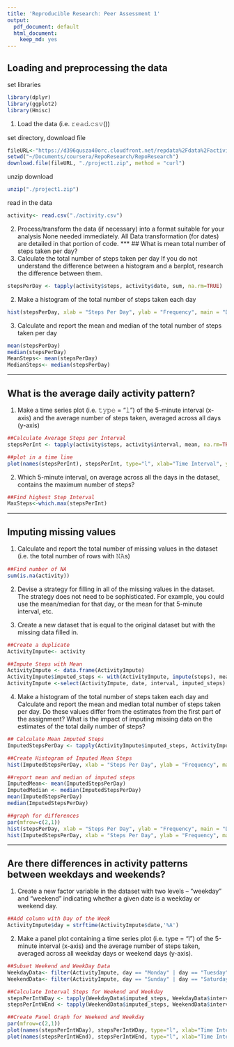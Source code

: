 ```yaml
---
title: 'Reproducible Research: Peer Assessment 1'
output:
  pdf_document: default
  html_document:
    keep_md: yes
---
```



## Loading and preprocessing the data

set libraries
```r
library(dplyr)
library(ggplot2)
library(Hmisc)
```
1. Load the data (i.e. 𝚛𝚎𝚊𝚍.𝚌𝚜𝚟())

set directory, download file
```r
fileURL<-"https://d396qusza40orc.cloudfront.net/repdata%2Fdata%2Factivity.zip"
setwd("~/Documents/coursera/RepoResearch/RepoResearch")
download.file(fileURL, "./project1.zip", method = "curl")
```

unzip download
```r
unzip("./project1.zip")
```

read in the data
```r
activity<- read.csv("./activity.csv")
```

2. Process/transform the data (if necessary) into a format suitable for your analysis
None needed immediately. All Data transformation (for dates) are detailed in that portion of code.
***
## What is mean total number of steps taken per day?
1. Calculate the total number of steps taken per day
If you do not understand the difference between a histogram and a barplot, research the difference between them. 

```r
stepsPerDay <- tapply(activity$steps, activity$date, sum, na.rm=TRUE)
```
2. Make a histogram of the total number of steps taken each day

```r
hist(stepsPerDay, xlab = "Steps Per Day", ylab = "Frequency", main = "Distribution of Steps Per Day")
```

3. Calculate and report the mean and median of the total number of steps taken per day

```r
mean(stepsPerDay)
median(stepsPerDay)
MeanSteps<- mean(stepsPerDay)
MedianSteps<- median(stepsPerDay)
```
***
## What is the average daily activity pattern?
1. Make a time series plot (i.e. 𝚝𝚢𝚙𝚎 = "𝚕") of the 5-minute interval (x-axis) and the average number of steps taken, averaged across all days (y-axis)
```r
##Calculate Average Steps per Interval
stepsPerInt <- tapply(activity$steps, activity$interval, mean, na.rm=TRUE)

##plot in a time line
plot(names(stepsPerInt), stepsPerInt, type="l", xlab="Time Interval", ylab=expression("Steps"),main=expression("Daily Steps per 5 Minute Interval"))
```

2. Which 5-minute interval, on average across all the days in the dataset, contains the maximum number of steps?
```r
##Find highest Step Interval
MaxSteps<-which.max(stepsPerInt)
```
***
## Imputing missing values
1. Calculate and report the total number of missing values in the dataset (i.e. the total number of rows with 𝙽𝙰s)
```r
##Find number of NA
sum(is.na(activity))
```

2. Devise a strategy for filling in all of the missing values in the dataset. The strategy does not need to be sophisticated. For example, you could use the mean/median for that day, or the mean for that 5-minute interval, etc.

3. Create a new dataset that is equal to the original dataset but with the missing data filled in.
```r
##Create a duplicate
ActivityImpute<- activity

##Impute Steps with Mean
ActivityImpute <- data.frame(ActivityImpute)
ActivityImpute$imputed_steps <- with(ActivityImpute, impute(steps), mean)
ActivityImpute <-select(ActivityImpute, date, interval, imputed_steps)
```

4. Make a histogram of the total number of steps taken each day and Calculate and report the mean and median total number of steps taken per day. Do these values differ from the estimates from the first part of the assignment? What is the impact of imputing missing data on the estimates of the total daily number of steps?
```r
## Calculate Mean Imputed Steps
ImputedStepsPerDay <- tapply(ActivityImpute$imputed_steps, ActivityImpute$date, sum, na.rm=TRUE)

##Create Histogram of Imputed Mean Steps
hist(ImputedStepsPerDay, xlab = "Steps Per Day", ylab = "Frequency", main = "Distribution of Steps Per Day (Imputed)")

##report mean and median of imputed steps
ImputedMean<- mean(ImputedStepsPerDay)
ImputedMedian <- median(ImputedStepsPerDay)
mean(ImputedStepsPerDay)
median(ImputedStepsPerDay)

##graph for differences
par(mfrow=c(2,1))
hist(stepsPerDay, xlab = "Steps Per Day", ylab = "Frequency", main = "Distribution of Steps Per Day")
hist(ImputedStepsPerDay, xlab = "Steps Per Day", ylab = "Frequency", main = "Distribution of Steps Per Day (Imputed)")
```
***
## Are there differences in activity patterns between weekdays and weekends?
1. Create a new factor variable in the dataset with two levels -- "weekday" and "weekend" indicating whether a given date is a weekday or weekend day.
```r
##Add column with Day of the Week
ActivityImpute$day = strftime(ActivityImpute$date,'%A')
```


2. Make a panel plot containing a time series plot (i.e. type = "l") of the 5-minute interval (x-axis) and the average number of steps taken, averaged across all weekday days or weekend days (y-axis). 
```r
##Subset Weekend and WeekDay Data
WeekdayData<- filter(ActivityImpute, day == "Monday" | day == "Tuesday" |day == "Wednesday" |day == "Thursday" |day == "Friday" )
WeekendData<- filter(ActivityImpute, day == "Sunday" | day == "Saturday")

##Calculate Interval Steps for Weekend and Weekday
stepsPerIntWDay <- tapply(WeekdayData$imputed_steps, WeekdayData$interval, mean, na.rm=TRUE)
stepsPerIntWEnd <- tapply(WeekendData$imputed_steps, WeekendData$interval, mean, na.rm=TRUE)

##Create Panel Graph for Weekend and Weekday
par(mfrow=c(2,1))
plot(names(stepsPerIntWDay), stepsPerIntWDay, type="l", xlab="Time Interval", ylab=expression("Steps"),main=expression("Weekday"))
plot(names(stepsPerIntWEnd), stepsPerIntWEnd, type="l", xlab="Time Interval", ylab=expression("Steps"),main=expression("Weekend"))

```
